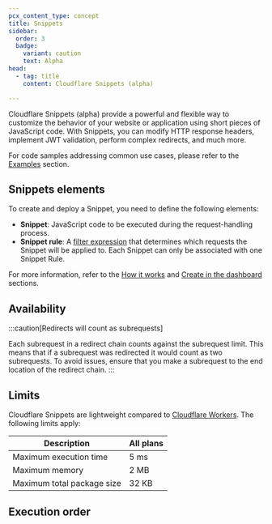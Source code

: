 ```yaml
---
pcx_content_type: concept
title: Snippets
sidebar:
  order: 3
  badge:
    variant: caution
    text: Alpha
head:
  - tag: title
    content: Cloudflare Snippets (alpha)

---
```



Cloudflare Snippets (alpha) provide a powerful and flexible way to customize the behavior of your website or application using short pieces of JavaScript code. With Snippets, you can modify HTTP response headers, implement <GlossaryTooltip term="JSON web token (JWT)" prepend="JSON web token (JWT) is ">JWT</GlossaryTooltip> validation, perform complex <GlossaryTooltip term="redirect">redirects,</GlossaryTooltip> and much more.

For code samples addressing common use cases, please refer to the [Examples](/rules/snippets/examples/) section.

## Snippets elements

To create and deploy a Snippet, you need to define the following elements:

* **Snippet**: JavaScript code to be executed during the request-handling process.
* **Snippet rule**: A [filter expression](/ruleset-engine/rules-language/expressions/) that determines which requests the Snippet will be applied to. Each Snippet can only be associated with one Snippet Rule.

For more information, refer to the [How it works](how-it-works/) and [Create in the dashboard](create-dashboard/) sections.

## Availability

<FeatureTable id="rules.snippets" />

:::caution[Redirects will count as subrequests]

Each <GlossaryTooltip term="Snippets subrequest" prepend="A subrequest is ">subrequest</GlossaryTooltip> in a redirect chain counts against the subrequest limit. This means that if a subrequest was redirected it would count as two subrequests. To avoid issues, ensure that you make a subrequest to the end location of the redirect chain. 
:::

## Limits

Cloudflare Snippets are lightweight compared to [Cloudflare Workers](/workers/). The following limits apply:

| Description                | All plans |
| -------------------------- | --------- |
| Maximum execution time     | 5 ms      |
| Maximum memory             | 2 MB      |
| Maximum total package size | 32 KB     |

## Execution order

<Render file="product-execution-order" />

